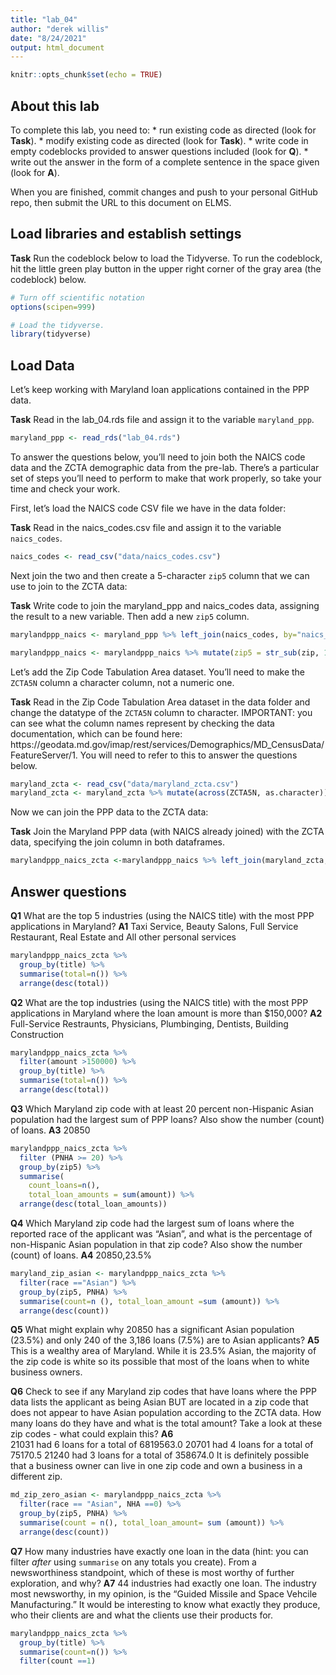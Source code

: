 ```yaml
---
title: "lab_04"
author: "derek willis"
date: "8/24/2021"
output: html_document
---
```


```r
knitr::opts_chunk$set(echo = TRUE)
```

## About this lab

To complete this lab, you need to:
* run existing code as directed (look for **Task**).
* modify existing code as directed (look for **Task**).
* write code in empty codeblocks provided to answer questions included (look for **Q**).
* write out the answer in the form of a complete sentence in the space given (look for **A**).

When you are finished, commit changes and push to your personal GitHub repo, then submit the URL to this document on ELMS.

## Load libraries and establish settings

**Task** Run the codeblock below to load the Tidyverse. To run the codeblock, hit the little green play button in the upper right corner of the gray area (the codeblock) below.

```r
# Turn off scientific notation
options(scipen=999)

# Load the tidyverse.
library(tidyverse)
```

## Load Data

Let's keep working with Maryland loan applications contained in the PPP data.

**Task** Read in the lab_04.rds file and assign it to the variable `maryland_ppp`.

```r
maryland_ppp <- read_rds("lab_04.rds")
```

To answer the questions below, you'll need to join both the NAICS code data and the ZCTA demographic data from the pre-lab. There's a particular set of steps you'll need to perform to make that work properly, so take your time and check your work.

First, let's load the NAICS code CSV file we have in the data folder:

**Task** Read in the naics_codes.csv file and assign it to the variable `naics_codes`.

```r
naics_codes <- read_csv("data/naics_codes.csv")
```

Next join the two and then create a 5-character `zip5` column that we can use to join to the ZCTA data:

**Task** Write code to join the maryland_ppp and naics_codes data, assigning the result to a new variable. Then add a new `zip5` column.

```r
marylandppp_naics <- maryland_ppp %>% left_join(naics_codes, by="naics_code")

marylandppp_naics <- marylandppp_naics %>% mutate(zip5 = str_sub(zip, 1, 5))
```

Let's add the Zip Code Tabulation Area dataset. You'll need to make the `ZCTA5N` column a character column, not a numeric one.

**Task** Read in the Zip Code Tabulation Area dataset in the data folder and change the datatype of the `ZCTA5N` column to character. IMPORTANT: you can see what the column names represent by checking the data documentation, which can be found here: https://geodata.md.gov/imap/rest/services/Demographics/MD_CensusData/FeatureServer/1. You will need to refer to this to answer the questions below.

```r
maryland_zcta <- read_csv("data/maryland_zcta.csv")
maryland_zcta <- maryland_zcta %>% mutate(across(ZCTA5N, as.character))
```

Now we can join the PPP data to the ZCTA data:

**Task** Join the Maryland PPP data (with NAICS already joined) with the ZCTA data, specifying the join column in both dataframes.

```r
marylandppp_naics_zcta <-marylandppp_naics %>% left_join(maryland_zcta, by=c("zip5"="ZCTA5N"))
```

## Answer questions

**Q1** What are the top 5 industries (using the NAICS title) with the most PPP applications in Maryland?
**A1** Taxi Service, Beauty Salons, Full Service Restaurant, Real Estate and All other personal services

```r
marylandppp_naics_zcta %>% 
  group_by(title) %>% 
  summarise(total=n()) %>% 
  arrange(desc(total))
```


**Q2** What are the top industries (using the NAICS title) with the most PPP applications in Maryland where the loan amount is more than $150,000?
**A2** Full-Service Restraunts, Physicians, Plumbinging, Dentists, Building Construction

```r
marylandppp_naics_zcta %>% 
  filter(amount >150000) %>% 
  group_by(title) %>% 
  summarise(total=n()) %>% 
  arrange(desc(total))
```

**Q3** Which Maryland zip code with at least 20 percent non-Hispanic Asian population had the largest sum of PPP loans? Also show the number (count) of loans.
**A3** 20850

```r
marylandppp_naics_zcta %>% 
  filter (PNHA >= 20) %>% 
  group_by(zip5) %>% 
  summarise(
    count_loans=n(),
    total_loan_amounts = sum(amount)) %>% 
  arrange(desc(total_loan_amounts))

```

**Q4** Which Maryland zip code had the largest sum of loans where the reported race of the applicant was "Asian", and what is the percentage of non-Hispanic Asian population in that zip code? Also show the number (count) of loans.
**A4** 20850,23.5%

```r
maryland_zip_asian <- marylandppp_naics_zcta %>% 
  filter(race =="Asian") %>% 
  group_by(zip5, PNHA) %>% 
  summarise(count=n (), total_loan_amount =sum (amount)) %>% 
  arrange(desc(count))
```

**Q5** What might explain why 20850 has a significant Asian population (23.5%) and only 240 of the 3,186 loans (7.5%) are to Asian applicants?
**A5** This is a wealthy area of Maryland. While it is 23.5% Asian, the majority of the zip code is white so its possible that most of the loans when to white business owners. 


**Q6** Check to see if any Maryland zip codes that have loans where the PPP data lists the applicant as being Asian BUT are located in a zip code that does not appear to have Asian population according to the ZCTA data. How many loans do they have and what is the total amount? Take a look at these zip codes - what could explain this?
**A6** 	
21031 had 6 loans for a total of 6819563.0
20701 had 4 loans for a total of 75170.5
21240 had 3 loans for a total of 358674.0
It is definitely possible that a business owner can live in one zip code and own a business in a different zip.


```r
md_zip_zero_asian <- marylandppp_naics_zcta %>% 
  filter(race == "Asian", NHA ==0) %>% 
  group_by(zip5, PNHA) %>% 
  summarise(count = n(), total_loan_amount= sum (amount)) %>% 
  arrange(desc(count))

```

**Q7** How many industries have exactly one loan in the data (hint: you can filter _after_ using `summarise` on any totals you create). From a newsworthiness standpoint, which of these is most worthy of further exploration, and why?
**A7** 
44 industries had exactly one loan. The industry most newsworthy, in my opinion, is the "Guided Missile and Space Vehcile Manufacturing." It would be interesting to know what exactly they produce, who their clients are and what the clients use their products for. 
```r
marylandppp_naics_zcta %>% 
  group_by(title) %>% 
  summarise(count=n()) %>%
  filter(count ==1)

```
